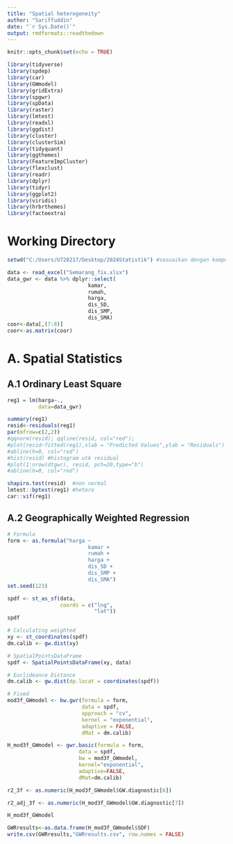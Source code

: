 ---
title: "Spatial heterogeneity"
author: "Sariffuddin"
date: "`r Sys.Date()`"
output: rmdformats::readthedown
---

```{r setup, include=FALSE}
knitr::opts_chunk$set(echo = TRUE)
```

```{r library, message=FALSE, warning=FALSE}
library(tidyverse)
library(spdep)
library(car)
library(GWmodel)
library(gridExtra)
library(spgwr)
library(spData)
library(raster)
library(lmtest)
library(readxl)
library(ggdist)
library(cluster)
library(clusterSim)
library(tidyquant)
library(ggthemes)
library(FeatureImpCluster)
library(flexclust)
library(readr)
library(dplyr)
library(tidyr)
library(ggplot2)
library(viridis)
library(hrbrthemes)
library(factoextra)
```

# Working Directory
```{r}
setwd("C:/Users/U728217/Desktop/2024Statistik") #sesuaikan dengan komputer masing-masing
```

```{r A. Data Distribution for All data}
data <- read_excel("Semarang_fix.xlsx")
data_gwr <- data %>% dplyr::select(
                          kamar,
                          rumah,
                          harga,
                          dis_SD,
                          dis_SMP,
                          dis_SMA)
coor<-data[,(7:8)]
coor<-as.matrix(coor)
```

# A. Spatial Statistics

## A.1 Ordinary Least Square

```{r A.1 Ordinary Least Square}
reg1 = lm(harga~.,
          data=data_gwr)

summary(reg1)
resid<-residuals(reg1)
par(mfrow=c(2,2))
#qqnorm(resid); qqline(resid, col="red"); 
#plot(resid~fitted(reg1),xlab = "Predicted Values",ylab = "Residuals")
#abline(h=0, col="red")
#hist(resid) #histogram utk residual
#plot(1:nrow(dtgwr), resid, pch=20,type="b")
#abline(h=0, col="red")

shapiro.test(resid)  #non normal
lmtest::bptest(reg1) #hetero
car::vif(reg1)
```

## A.2 Geographically Weighted Regression

```{r Calculating weighted}
# Formula
form <- as.formula("harga ~
                          kamar +
                          rumah +
                          harga +
                          dis_SD +
                          dis_SMP +
                          dis_SMA")
set.seed(123)
```

```{r convert into shapefiles}
spdf <- st_as_sf(data, 
                 coords = c("lng", 
                            "lat"))
spdf
```

```{r Computing weighted}
# Calculating weighted
xy <- st_coordinates(spdf)
dm.calib <- gw.dist(xy)

# SpatialPointsDataFrame
spdf <- SpatialPointsDataFrame(xy, data)

# Euclideance Distance
dm.calib <- gw.dist(dp.locat = coordinates(spdf))
```

```{r Exponential  bandwidth}

# Fixed
mod3f_GWmodel <- bw.gwr(formula = form,
                        data = spdf,
                        approach = "cv",
                        kernel = "exponential",
                        adaptive = FALSE,
                        dMat = dm.calib)
```

```{r Exponential model}

H_mod3f_GWmodel <- gwr.basic(formula = form, 
                       data = spdf, 
                       bw = mod3f_GWmodel, 
                       kernel="exponential", 
                       adaptive=FALSE, 
                       dMat=dm.calib)

r2_3f <- as.numeric(H_mod3f_GWmodel$GW.diagnostic[6])

r2_adj_3f <- as.numeric(H_mod3f_GWmodel$GW.diagnostic[7])

H_mod3f_GWmodel 

GWRresults<-as.data.frame(H_mod3f_GWmodel$SDF)
write.csv(GWRresults,"GWRresults.csv", row.names = FALSE)
```
